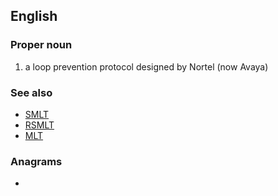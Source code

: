 ==English==

===Proper noun===
{{en-proper noun}}

# {{lb|en|computing}} {{init of|en|[[w:Nortel Simple Loop Prevention Protocol|Simple Loop Prevention Protocol]]|}} a loop prevention protocol designed by Nortel (now Avaya)

===See also===
* [[SMLT]]
* [[RSMLT]]
* [[MLT]]

===Anagrams===
* {{anagrams|en|a=lpps|PPLs|ppls}}